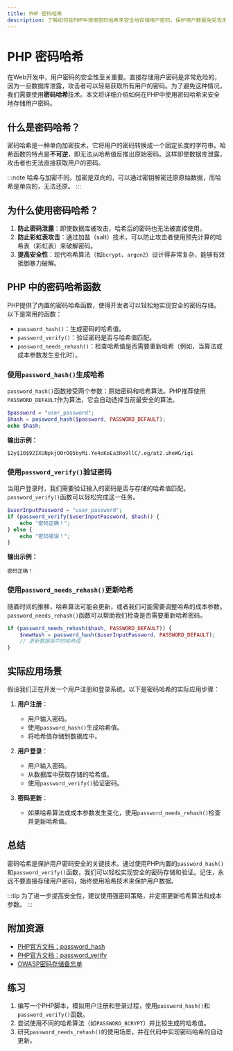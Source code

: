 ```yaml
---
title: PHP 密码哈希
description: 了解如何在PHP中使用密码哈希来安全地存储用户密码，保护用户数据免受攻击。
---
```


# PHP 密码哈希

在Web开发中，用户密码的安全性至关重要。直接存储用户密码是非常危险的，因为一旦数据库泄露，攻击者可以轻易获取所有用户的密码。为了避免这种情况，我们需要使用**密码哈希**技术。本文将详细介绍如何在PHP中使用密码哈希来安全地存储用户密码。

## 什么是密码哈希？

密码哈希是一种单向加密技术，它将用户的密码转换成一个固定长度的字符串。哈希函数的特点是**不可逆**，即无法从哈希值反推出原始密码。这样即使数据库泄露，攻击者也无法直接获取用户的密码。

:::note
哈希与加密不同。加密是双向的，可以通过密钥解密还原原始数据，而哈希是单向的，无法还原。
:::

## 为什么使用密码哈希？

1. **防止密码泄露**：即使数据库被攻击，哈希后的密码也无法被直接使用。
2. **防止彩虹表攻击**：通过加盐（salt）技术，可以防止攻击者使用预先计算的哈希表（彩虹表）来破解密码。
3. **提高安全性**：现代哈希算法（如`bcrypt`、`argon2`）设计得非常复杂，能够有效抵御暴力破解。

## PHP 中的密码哈希函数

PHP提供了内置的密码哈希函数，使得开发者可以轻松地实现安全的密码存储。以下是常用的函数：

- `password_hash()`：生成密码的哈希值。
- `password_verify()`：验证密码是否与哈希值匹配。
- `password_needs_rehash()`：检查哈希值是否需要重新哈希（例如，当算法或成本参数发生变化时）。

### 使用`password_hash()`生成哈希

`password_hash()`函数接受两个参数：原始密码和哈希算法。PHP推荐使用`PASSWORD_DEFAULT`作为算法，它会自动选择当前最安全的算法。

```php
$password = "user_password";
$hash = password_hash($password, PASSWORD_DEFAULT);
echo $hash;
```

**输出示例：**
```
$2y$10$92IXUNpkjO0rOQ5byMi.Ye4oKoEa3Ro9llC/.og/at2.uheWG/igi
```

### 使用`password_verify()`验证密码

当用户登录时，我们需要验证输入的密码是否与存储的哈希值匹配。`password_verify()`函数可以轻松完成这一任务。

```php
$userInputPassword = "user_password";
if (password_verify($userInputPassword, $hash)) {
    echo "密码正确！";
} else {
    echo "密码错误！";
}
```

**输出示例：**
```
密码正确！
```

### 使用`password_needs_rehash()`更新哈希

随着时间的推移，哈希算法可能会更新，或者我们可能需要调整哈希的成本参数。`password_needs_rehash()`函数可以帮助我们检查是否需要重新哈希密码。

```php
if (password_needs_rehash($hash, PASSWORD_DEFAULT)) {
    $newHash = password_hash($userInputPassword, PASSWORD_DEFAULT);
    // 更新数据库中的哈希值
}
```

## 实际应用场景

假设我们正在开发一个用户注册和登录系统。以下是密码哈希的实际应用步骤：

1. **用户注册**：
   - 用户输入密码。
   - 使用`password_hash()`生成哈希值。
   - 将哈希值存储到数据库中。

2. **用户登录**：
   - 用户输入密码。
   - 从数据库中获取存储的哈希值。
   - 使用`password_verify()`验证密码。

3. **密码更新**：
   - 如果哈希算法或成本参数发生变化，使用`password_needs_rehash()`检查并更新哈希值。

## 总结

密码哈希是保护用户密码安全的关键技术。通过使用PHP内置的`password_hash()`和`password_verify()`函数，我们可以轻松实现安全的密码存储和验证。记住，永远不要直接存储用户密码，始终使用哈希技术来保护用户数据。

:::tip
为了进一步提高安全性，建议使用强密码策略，并定期更新哈希算法和成本参数。
:::

## 附加资源

- [PHP官方文档：password_hash](https://www.php.net/manual/en/function.password-hash.php)
- [PHP官方文档：password_verify](https://www.php.net/manual/en/function.password-verify.php)
- [OWASP密码存储备忘单](https://cheatsheetseries.owasp.org/cheatsheets/Password_Storage_Cheat_Sheet.html)

## 练习

1. 编写一个PHP脚本，模拟用户注册和登录过程，使用`password_hash()`和`password_verify()`函数。
2. 尝试使用不同的哈希算法（如`PASSWORD_BCRYPT`）并比较生成的哈希值。
3. 研究`password_needs_rehash()`的使用场景，并在代码中实现密码哈希的自动更新。
